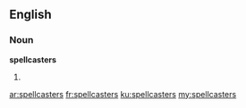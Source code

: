 ==English==

===Noun===
'''spellcasters'''

# {{plural of|spellcaster}}

[[ar:spellcasters]]
[[fr:spellcasters]]
[[ku:spellcasters]]
[[my:spellcasters]]